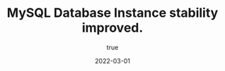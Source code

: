 ---
title: MySQL Database Instance stability improved.
status: added
author:
    fullname: Database Team
    url: ''
date: 2022-03-01
category: storage
product: managed-database
---